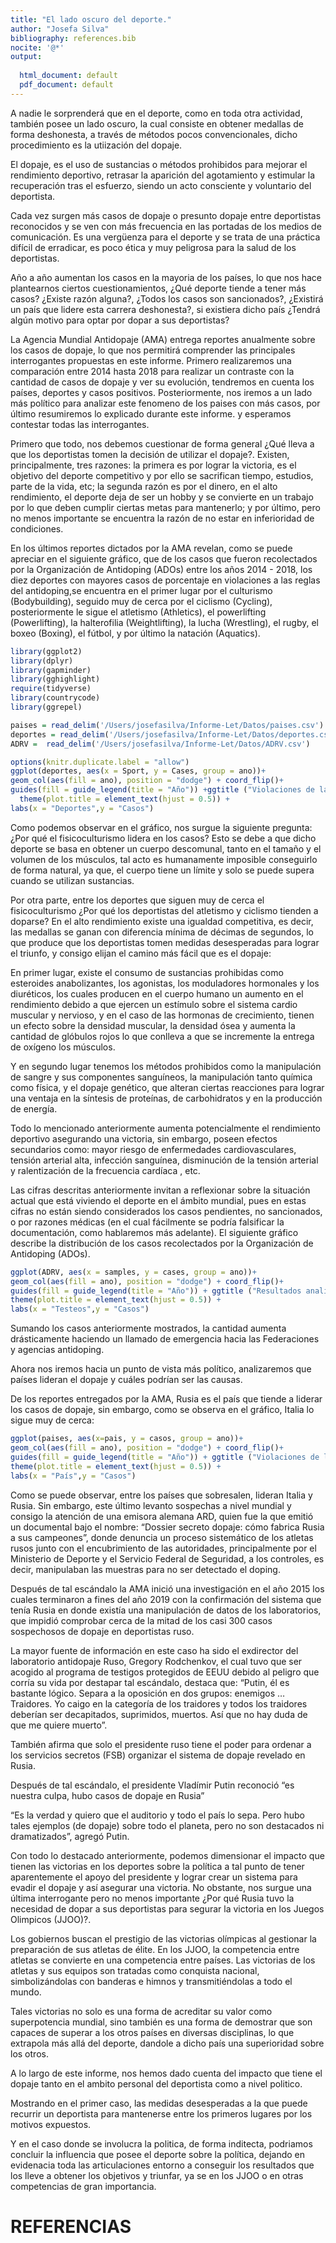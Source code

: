 ```yaml
---
title: "El lado oscuro del deporte."
author: "Josefa Silva"
bibliography: references.bib
nocite: '@*'
output:
  
  html_document: default
  pdf_document: default
---
```


A nadie le sorprenderá que en el deporte, como en toda otra actividad,  también posee un lado oscuro, la cual consiste en obtener medallas de forma deshonesta, a través de métodos pocos convencionales, dicho procedimiento es la utiización del dopaje.

El dopaje, es el uso de sustancias o métodos prohibidos para mejorar el rendimiento deportivo, retrasar la aparición del agotamiento y estimular la recuperación tras el esfuerzo, siendo un acto consciente y voluntario del deportista.

Cada vez surgen más casos de dopaje o presunto dopaje entre deportistas reconocidos y se ven con más frecuencia en las portadas de los medios de comunicación. Es una vergüenza para el deporte y se trata de una práctica difícil de erradicar,
es poco ética y muy peligrosa para la salud de los deportistas.

Año a año aumentan los casos en la mayoria de los países, lo que nos hace plantearnos ciertos cuestionamientos, ¿Qué deporte tiende a tener más casos? ¿Existe razón alguna?, ¿Todos los casos son sancionados?, ¿Existirá un país que lidere esta carrera deshonesta?, si existiera dicho país ¿Tendrá algún motivo para optar por dopar a sus deportistas?

La Agencia Mundial Antidopaje (AMA) entrega reportes anualmente sobre los casos de dopaje, lo que nos permitirá comprender las principales interrogantes propuestas en este informe. Primero realizaremos una comparación entre 2014 hasta 2018 para realizar un contraste con la cantidad de casos de dopaje y ver su evolución, tendremos en cuenta los países, deportes y casos  positivos. Posteriormente, nos iremos a un lado más político para analizar este fenomeno de los paises con más casos, por último resumiremos lo explicado durante este informe. y esperamos contestar todas las interrogantes.


Primero que todo, nos debemos cuestionar de forma general ¿Qué lleva a que los deportistas tomen la decisión de utilizar el dopaje?. Existen, principalmente, tres razones: la primera es por lograr la victoria, es el objetivo del deporte competitivo y por ello se sacrifican tiempo, estudios, parte de la vida, etc; la  segunda razón es por el dinero, en el alto rendimiento, el deporte deja de ser un hobby y se convierte en un trabajo por lo que deben cumplir ciertas metas para mantenerlo; y por último, pero no menos importante se encuentra la razón de no estar en inferioridad de condiciones. 


En los últimos reportes dictados por la AMA revelan, como se puede apreciar en el siguiente gráfico, que de los casos que fueron recolectados por la Organización de Antidoping (ADOs) entre los años 2014 - 2018, los diez deportes con mayores casos de porcentaje en violaciones a las reglas del antidoping,se encuentra en el primer lugar por el  culturismo (Bodybuilding), seguido muy de cerca por el ciclismo (Cycling), posteriormente le sigue el atletismo (Athletics), el powerlifting (Powerlifting), la halterofilia (Weightlifting), la lucha (Wrestling), el rugby, el boxeo (Boxing), el fútbol, y por último la natación (Aquatics).


```r
library(ggplot2)
library(dplyr)
library(gapminder)
library(gghighlight)
require(tidyverse)
library(countrycode)
library(ggrepel)

paises = read_delim('/Users/josefasilva/Informe-Let/Datos/paises.csv')
deportes = read_delim('/Users/josefasilva/Informe-Let/Datos/deportes.csv')
ADRV =  read_delim('/Users/josefasilva/Informe-Let/Datos/ADRV.csv')

```


```r
options(knitr.duplicate.label = "allow")
ggplot(deportes, aes(x = Sport, y = Cases, group = ano))+
geom_col(aes(fill = ano), position = "dodge") + coord_flip()+
guides(fill = guide_legend(title = "Año")) +ggtitle ("Violaciones de las reglas antidojape entre los años 2014-2018 \n Top 10 deportes ")+ 
  theme(plot.title = element_text(hjust = 0.5)) +
labs(x = "Deportes",y = "Casos") 

```

Como podemos observar en el gráfico, nos surgue la siguiente pregunta: ¿Por qué el fisicoculturismo lidera en los casos? Esto se debe a que dicho deporte se basa en obtener un cuerpo descomunal, tanto en el tamaño y el volumen de los músculos, tal acto es humanamente imposible conseguirlo de forma natural, ya que, el cuerpo tiene un límite y solo se puede supera cuando se utilizan sustancias.

Por otra parte, entre los deportes que siguen muy de cerca el fisicoculturismo ¿Por qué los deportistas del atletismo y ciclismo tienden a doparse? En el alto rendimiento existe una igualdad competitiva, es decir, las medallas se ganan con diferencia mínima de décimas de segundos, lo que produce que los deportistas tomen medidas desesperadas para lograr el triunfo, y consigo elijan el camino más fácil que es el dopaje: 

En primer lugar, existe el consumo de sustancias prohibidas como esteroides anabolizantes, los agonistas, los moduladores hormonales y los diuréticos, los cuales producen en el cuerpo humano un aumento en el rendimiento debido a que ejercen un estímulo sobre el sistema cardio muscular y nervioso, y en el caso de las hormonas de crecimiento, tienen un efecto sobre la densidad muscular, la densidad ósea y aumenta la cantidad de glóbulos rojos lo que conlleva a que se incremente la entrega de oxígeno los músculos.

Y en segundo lugar tenemos los métodos prohibidos como la manipulación de sangre y sus componentes sanguíneos, la manipulación tanto química como física, y el dopaje genético, que alteran ciertas reacciones para lograr una ventaja en la síntesis de proteínas, de carbohidratos y en la producción de energía.

Todo lo mencionado anteriormente aumenta potencialmente el rendimiento deportivo asegurando una victoria, sin embargo, poseen efectos secundarios como: mayor riesgo de enfermedades cardiovasculares, tensión arterial alta, infección sanguínea, disminución de la tensión arterial y ralentización de la frecuencia cardíaca , etc.

Las cifras descritas anteriormente invitan a reflexionar sobre la situación actual que está viviendo el deporte en el ámbito mundial, pues en estas cifras no están siendo considerados los casos pendientes, no sancionados, o por razones médicas (en el cual fácilmente se podría falsificar la documentación, como hablaremos más adelante). El siguiente gráfico describe la distribución de los casos recolectados por la Organización de Antidoping (ADOs).

```r
ggplot(ADRV, aes(x = samples, y = cases, group = ano))+
geom_col(aes(fill = ano), position = "dodge") + coord_flip()+
guides(fill = guide_legend(title = "Año")) + ggtitle ("Resultados analíticos adversos (AAF) entre los años \n 2014-2018") +
theme(plot.title = element_text(hjust = 0.5)) +
labs(x = "Testeos",y = "Casos") 
```

Sumando los casos anteriormente mostrados, la cantidad aumenta drásticamente haciendo un llamado de emergencia hacia las Federaciones y agencias antidoping.

Ahora nos iremos hacia un  punto de vista más político, analizaremos que países lideran el dopaje y cuáles podrían ser las causas.

De los reportes entregados por la AMA, Rusia es el país que tiende a liderar los casos de dopaje, sin embargo, como se observa en el gráfico, Italia lo sigue muy de cerca:

```r
ggplot(paises, aes(x=pais, y = casos, group = ano))+
geom_col(aes(fill = ano), position = "dodge") + coord_flip()+
guides(fill = guide_legend(title = "Año")) + ggtitle ("Violaciones de las reglas antidojape entre los años 2014-2018 \n Top 8 Naciones ") +
theme(plot.title = element_text(hjust = 0.5)) +
labs(x = "País",y = "Casos") 
```

Como se puede observar, entre los países que sobresalen, lideran Italia y Rusia. Sin embargo, este último levanto sospechas a nivel mundial y consigo la atención de una emisora alemana ARD, quien fue la que emitió un documental bajo el nombre: “Dossier secreto dopaje: cómo fabrica Rusia a sus campeones”, donde denuncia un proceso sistemático de los atletas rusos junto con el encubrimiento de las autoridades, principalmente por el Ministerio de Deporte y el Servicio Federal de Seguridad, a los controles, es decir, manipulaban las muestras para no ser detectado el doping. 

Después de tal escándalo la AMA inició una investigación en el año 2015 los cuales terminaron a fines del año 2019 con la confirmación del sistema que tenía Rusia en donde existía una manipulación de datos de los laboratorios, que impidió comprobar cerca de la mitad de los casi 300 casos sospechosos de dopaje en deportistas ruso. 

La mayor fuente de información en este caso ha sido el exdirector del laboratorio antidopaje Ruso, Gregory Rodchenkov, el cual tuvo que ser acogido al programa de testigos protegidos de EEUU debido al peligro que corría su vida por destapar tal escándalo, destaca que: “Putin, él es bastante lógico. Separa a la oposición en dos grupos: enemigos … Traidores. Yo caigo en la categoría de los traidores y todos los traidores deberían ser decapitados, suprimidos, muertos. Así que no hay duda de que me quiere muerto".

También afirma que solo el presidente ruso tiene el poder para ordenar a los servicios secretos (FSB) organizar el sistema de dopaje revelado en Rusia. 

Después de tal escándalo, el presidente Vladímir Putin reconoció “es nuestra culpa, hubo casos de dopaje en Rusia”

“Es la verdad y quiero que el auditorio y todo el país lo sepa. Pero hubo tales ejemplos (de dopaje) sobre todo el planeta, pero no son destacados ni dramatizados”, agregó Putin.

Con todo lo destacado anteriormente, podemos dimensionar el impacto que tienen las victorias en los deportes sobre la política a tal punto de tener aparentemente el apoyo del presidente y lograr crear un sistema para evadir el dopaje y así asegurar una victoria. No obstante, nos surgue una última interrogante pero no menos importante ¿Por qué Rusia tuvo la necesidad de dopar a sus deportistas para segurar la victoria en los Juegos Olimpicos (JJOO)?.

Los gobiernos buscan el prestigio de las victorias olímpicas al gestionar la preparación de sus atletas de élite. En los JJOO, la competencia entre atletas se convierte en una competencia entre países. Las victorias de los atletas y sus equipos son tratadas como conquista nacional, simbolizándolas con banderas e himnos y transmitiéndolas a todo el mundo. 

Tales victorias no solo es una forma de acreditar su valor como superpotencia mundial, sino también es una forma de demostrar que son capaces de superar a los otros países en diversas disciplinas, lo que extrapola más allá del deporte, dandole a dicho país una superioridad sobre los otros.



A lo largo de este informe, nos hemos dado cuenta del impacto que tiene el dopaje tanto
en el ambito personal del deportista como a nivel politico.

Mostrando en el primer caso, las medidas desesperadas a la que puede recurrir un deportista para mantenerse entre los primeros lugares por los motivos expuestos.

Y en el caso donde se involucra la politica, de forma inditecta, podriamos concluir la influencia que posee el deporte sobre la política,  dejando en evidenacia toda las articulaciones entorno a conseguir los resultados que los lleve a obtener los objetivos y triunfar, ya se en los JJOO o en otras competencias de gran importancia.



# REFERENCIAS




